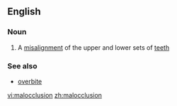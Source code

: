 ==English==

===Noun===
{{wikipedia}}
{{en-noun}}

# {{dentistry}} A [[misalignment]] of the upper and lower sets of [[teeth]]

===See also===
*[[overbite]]

[[vi:malocclusion]]
[[zh:malocclusion]]